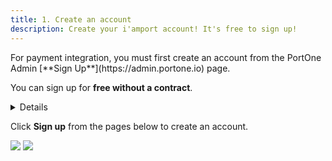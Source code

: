 ```yaml
---
title: 1. Create an account
description: Create your i'amport account! It's free to sign up!
---
```



<Hint style="info">
  For payment integration, you must first create an account from the PortOne Admin [**Sign Up**](https://admin.portone.io) page.

  You can sign up for **free without a contract**.
</Hint>

<Details>
  <Details.Summary><strong>Create an i'mport account now</strong></Details.Summary>

  <Details.Content>
    Just need to provide your "**email address"**.

    Use a “**strong password**" to protect it from unauthorized access.
  </Details.Content>
</Details>

Click **Sign up** from the pages below to create an account.

![](</gitbook-assets/en/image (98).png>) ![](</gitbook-assets/en/image (160).png>)
